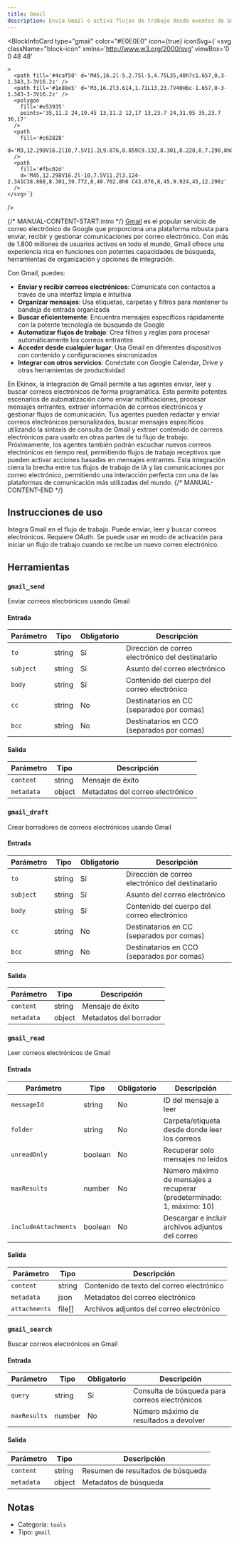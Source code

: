 ```yaml
---
title: Gmail
description: Envía Gmail o activa flujos de trabajo desde eventos de Gmail
---
```



<BlockInfoCard 
  type="gmail"
  color="#E0E0E0"
  icon={true}
  iconSvg={`<svg className="block-icon"
      xmlns='http://www.w3.org/2000/svg'
      viewBox='0 0 48 48'
      
      
      
    >
      <path fill='#4caf50' d='M45,16.2l-5,2.75l-5,4.75L35,40h7c1.657,0,3-1.343,3-3V16.2z' />
      <path fill='#1e88e5' d='M3,16.2l3.614,1.71L13,23.7V40H6c-1.657,0-3-1.343-3-3V16.2z' />
      <polygon
        fill='#e53935'
        points='35,11.2 24,19.45 13,11.2 12,17 13,23.7 24,31.95 35,23.7 36,17'
      />
      <path
        fill='#c62828'
        d='M3,12.298V16.2l10,7.5V11.2L9.876,8.859C9.132,8.301,8.228,8,7.298,8h0C4.924,8,3,9.924,3,12.298z'
      />
      <path
        fill='#fbc02d'
        d='M45,12.298V16.2l-10,7.5V11.2l3.124-2.341C38.868,8.301,39.772,8,40.702,8h0 C43.076,8,45,9.924,45,12.298z'
      />
    </svg>`}
/>

{/* MANUAL-CONTENT-START:intro */}
[Gmail](https://gmail.com) es el popular servicio de correo electrónico de Google que proporciona una plataforma robusta para enviar, recibir y gestionar comunicaciones por correo electrónico. Con más de 1.800 millones de usuarios activos en todo el mundo, Gmail ofrece una experiencia rica en funciones con potentes capacidades de búsqueda, herramientas de organización y opciones de integración.

Con Gmail, puedes:

- **Enviar y recibir correos electrónicos**: Comunícate con contactos a través de una interfaz limpia e intuitiva
- **Organizar mensajes**: Usa etiquetas, carpetas y filtros para mantener tu bandeja de entrada organizada
- **Buscar eficientemente**: Encuentra mensajes específicos rápidamente con la potente tecnología de búsqueda de Google
- **Automatizar flujos de trabajo**: Crea filtros y reglas para procesar automáticamente los correos entrantes
- **Acceder desde cualquier lugar**: Usa Gmail en diferentes dispositivos con contenido y configuraciones sincronizados
- **Integrar con otros servicios**: Conéctate con Google Calendar, Drive y otras herramientas de productividad

En Ekinox, la integración de Gmail permite a tus agentes enviar, leer y buscar correos electrónicos de forma programática. Esto permite potentes escenarios de automatización como enviar notificaciones, procesar mensajes entrantes, extraer información de correos electrónicos y gestionar flujos de comunicación. Tus agentes pueden redactar y enviar correos electrónicos personalizados, buscar mensajes específicos utilizando la sintaxis de consulta de Gmail y extraer contenido de correos electrónicos para usarlo en otras partes de tu flujo de trabajo. Próximamente, los agentes también podrán escuchar nuevos correos electrónicos en tiempo real, permitiendo flujos de trabajo receptivos que pueden activar acciones basadas en mensajes entrantes. Esta integración cierra la brecha entre tus flujos de trabajo de IA y las comunicaciones por correo electrónico, permitiendo una interacción perfecta con una de las plataformas de comunicación más utilizadas del mundo.
{/* MANUAL-CONTENT-END */}

## Instrucciones de uso

Integra Gmail en el flujo de trabajo. Puede enviar, leer y buscar correos electrónicos. Requiere OAuth. Se puede usar en modo de activación para iniciar un flujo de trabajo cuando se recibe un nuevo correo electrónico.

## Herramientas

### `gmail_send`

Enviar correos electrónicos usando Gmail

#### Entrada

| Parámetro | Tipo | Obligatorio | Descripción |
| --------- | ---- | -------- | ----------- |
| `to` | string | Sí | Dirección de correo electrónico del destinatario |
| `subject` | string | Sí | Asunto del correo electrónico |
| `body` | string | Sí | Contenido del cuerpo del correo electrónico |
| `cc` | string | No | Destinatarios en CC \(separados por comas\) |
| `bcc` | string | No | Destinatarios en CCO \(separados por comas\) |

#### Salida

| Parámetro | Tipo | Descripción |
| --------- | ---- | ----------- |
| `content` | string | Mensaje de éxito |
| `metadata` | object | Metadatos del correo electrónico |

### `gmail_draft`

Crear borradores de correos electrónicos usando Gmail

#### Entrada

| Parámetro | Tipo | Obligatorio | Descripción |
| --------- | ---- | -------- | ----------- |
| `to` | string | Sí | Dirección de correo electrónico del destinatario |
| `subject` | string | Sí | Asunto del correo electrónico |
| `body` | string | Sí | Contenido del cuerpo del correo electrónico |
| `cc` | string | No | Destinatarios en CC \(separados por comas\) |
| `bcc` | string | No | Destinatarios en CCO \(separados por comas\) |

#### Salida

| Parámetro | Tipo | Descripción |
| --------- | ---- | ----------- |
| `content` | string | Mensaje de éxito |
| `metadata` | object | Metadatos del borrador |

### `gmail_read`

Leer correos electrónicos de Gmail

#### Entrada

| Parámetro | Tipo | Obligatorio | Descripción |
| --------- | ---- | -------- | ----------- |
| `messageId` | string | No | ID del mensaje a leer |
| `folder` | string | No | Carpeta/etiqueta desde donde leer los correos |
| `unreadOnly` | boolean | No | Recuperar solo mensajes no leídos |
| `maxResults` | number | No | Número máximo de mensajes a recuperar \(predeterminado: 1, máximo: 10\) |
| `includeAttachments` | boolean | No | Descargar e incluir archivos adjuntos del correo |

#### Salida

| Parámetro | Tipo | Descripción |
| --------- | ---- | ----------- |
| `content` | string | Contenido de texto del correo electrónico |
| `metadata` | json | Metadatos del correo electrónico |
| `attachments` | file[] | Archivos adjuntos del correo electrónico |

### `gmail_search`

Buscar correos electrónicos en Gmail

#### Entrada

| Parámetro | Tipo | Obligatorio | Descripción |
| --------- | ---- | -------- | ----------- |
| `query` | string | Sí | Consulta de búsqueda para correos electrónicos |
| `maxResults` | number | No | Número máximo de resultados a devolver |

#### Salida

| Parámetro | Tipo | Descripción |
| --------- | ---- | ----------- |
| `content` | string | Resumen de resultados de búsqueda |
| `metadata` | object | Metadatos de búsqueda |

## Notas

- Categoría: `tools`
- Tipo: `gmail`
